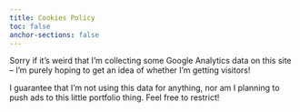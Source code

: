 ```yaml
---
title: Cookies Policy
toc: false
anchor-sections: false
---
```


Sorry if it's weird that I'm collecting some Google Analytics data on this site -- I'm purely hoping to get an idea of whether I'm getting visitors! 

I guarantee that I'm not using this data for anything, nor am I planning to push ads to this little portfolio thing. Feel free to restrict!